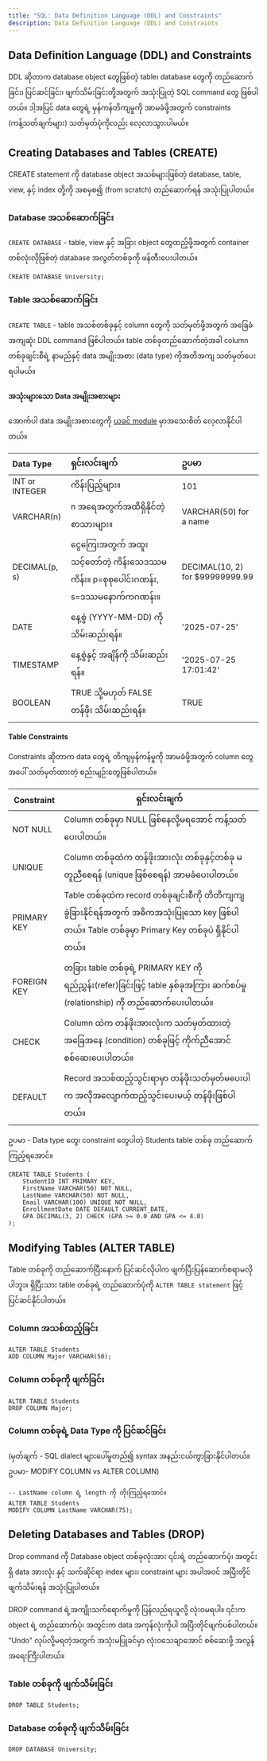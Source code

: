 ```yaml
---
title: "SQL: Data Definition Language (DDL) and Constraints"
description: Data Definition Language (DDL) and Constraints
---
```


## Data Definition Language (DDL) and Constraints 

DDL ဆိုတာက database object တွေဖြစ်တဲ့ table၊ database တွေကို တည်ဆောက်ခြင်း၊ ပြင်ဆင်ခြင်း၊ ဖျက်သိမ်းခြင်းတို့အတွက် အသုံးပြုတဲ့ SQL command တွေ ဖြစ်ပါတယ်။ 
ဒါ့အပြင် data တွေရဲ့ မှန်ကန်တိကျမှုကို အာမခံဖို့အတွက် constraints (ကန့်သတ်ချက်များ) သတ်မှတ်ပုံကိုလည်း လေ့လာသွားပါမယ်။


## Creating Databases and Tables (CREATE)
CREATE statement ကို database object အသစ်များဖြစ်တဲ့ database, table, view, နှင့် index တို့ကို အစမှစ၍ (from scratch) တည်ဆောက်ရန် အသုံးပြုပါတယ်။ 

### Database အသစ်ဆောက်ခြင်း

`CREATE DATABASE` - table, view နှင့် အခြား object တွေထည့်ဖို့အတွက် container တစ်လုံးလိုဖြစ်တဲ့ database အလွတ်တစ်ခုကို ဖန်တီးပေးပါတယ်။

```
CREATE DATABASE University;
```
### Table အသစ်ဆောက်ခြင်း

`CREATE TABLE` - table အသစ်တစ်ခုနှင့် column တွေကို သတ်မှတ်ဖို့အတွက် အခြေခံအကျဆုံး DDL command ဖြစ်ပါတယ်။ 
table တစ်ခုတည်ဆောက်တဲ့အခါ column တစ်ခုချင်းစီရဲ့ နာမည်နှင့် data အမျိုးအစား (data type) ကိုအတိအကျ သတ်မှတ်ပေးရပါမယ်။

#### အသုံးများသော Data အမျိုးအစားများ

အောက်ပါ data အမျိုးအစားတွေကို [ယခင် module](/relational-database/sql/sql-types) မှာအသေးစိတ် လေ့လာနိုင်ပါတယ်။

| Data Type | ရှင်းလင်းချက် | ဥပမာ |
| :--- | :--- | :--- |
| INT or INTEGER | ကိန်းပြည့်များ။	 | 101 |
| VARCHAR(n) | n အရေအတွက်အထိရှိနိုင်တဲ့ စာသားများ။ | VARCHAR(50) for a name |
| DECIMAL(p, s) | ငွေကြေးအတွက် အထူးသင့်တော်တဲ့ ကိန်းသေဒဿမကိန်း။ p=စုစုပေါင်းဂဏန်း, s=ဒဿမနောက်ကဂဏန်း။ | DECIMAL(10, 2) for $99999999.99 |
| DATE | နေ့စွဲ (YYYY-MM-DD) ကို သိမ်းဆည်းရန်။ | '2025-07-25' |
| TIMESTAMP | နေ့စွဲနှင့် အချိန်ကို သိမ်းဆည်းရန်။	 | '2025-07-25 17:01:42' |
| BOOLEAN | TRUE သို့မဟုတ် FALSE တန်ဖိုး သိမ်းဆည်းရန်။ | TRUE |

#### Table Constraints
Constraints ဆိုတာက data တွေရဲ့ တိကျမှန်ကန်မှုကို အာမခံဖို့အတွက် column တွေအပေါ် သတ်မှတ်ထားတဲ့ စည်းမျဉ်းတွေဖြစ်ပါတယ်။

| Constraint | ရှင်းလင်းချက် |
| ---- | ---- |
| NOT NULL | Column တစ်ခုမှာ NULL ဖြစ်နေလို့မရအောင် ကန့်သတ်ပေးပါတယ်။ |
| UNIQUE | Column တစ်ခုထဲက တန်ဖိုးအားလုံး တစ်ခုနှင့်တစ်ခု မတူညီစေရန် (unique ဖြစ်စေရန်) အာမခံပေးပါတယ်။| 
| PRIMARY KEY | Table တစ်ခုထဲက record တစ်ခုချင်းစီကို တိတိကျကျခွဲခြားနိုင်ရန်အတွက် အဓိကအသုံးပြုသော key ဖြစ်ပါတယ်။ Table တစ်ခုမှာ Primary Key တစ်ခုပဲ ရှိနိုင်ပါတယ်။ |
| FOREIGN KEY | တခြား table တစ်ခုရဲ့ PRIMARY KEY ကို ရည်ညွှန်း(refer)ခြင်းဖြင့် table နှစ်ခုအကြား  ဆက်စပ်မှု (relationship) ကို တည်ဆောက်ပေးပါတယ်။ | 
| CHECK	|  Column ထဲက တန်ဖိုးအားလုံးက သတ်မှတ်ထားတဲ့ အခြေအနေ (condition) တစ်ခုဖြင့် ကိုက်ညီအောင် စစ်ဆေးပေးပါတယ်။ |
| DEFAULT | Record အသစ်ထည့်သွင်းရာမှာ တန်ဖိုးသတ်မှတ်မပေးပါက အလိုအလျောက်ထည့်သွင်းပေးမယ့် တန်ဖိုးဖြစ်ပါတယ်။ | 

ဥပမာ - Data type တွေ၊ constraint တွေပါတဲ့ Students table တစ်ခု တည်ဆောက်ကြည့်ရအောင်။

```
CREATE TABLE Students (
    StudentID INT PRIMARY KEY,
    FirstName VARCHAR(50) NOT NULL,
    LastName VARCHAR(50) NOT NULL,
    Email VARCHAR(100) UNIQUE NOT NULL,
    EnrollmentDate DATE DEFAULT CURRENT_DATE,
    GPA DECIMAL(3, 2) CHECK (GPA >= 0.0 AND GPA <= 4.0)
);
```

## Modifying Tables (ALTER TABLE)
Table တစ်ခုကို တည်ဆောက်ပြီးနောက် ပြင်ဆင်လိုပါက ဖျက်ပြီးပြန်ဆောက်စရာမလိုပါဘူး။  ရှိပြီးသား table တစ်ခုရဲ့ တည်ဆောက်ပုံကို `ALTER TABLE statement` ဖြင့် ပြင်ဆင်နိုင်ပါတယ်။

### Column အသစ်ထည့်ခြင်း

```
ALTER TABLE Students
ADD COLUMN Major VARCHAR(50);
```

### Column တစ်ခုကို ဖျက်ခြင်း

```
ALTER TABLE Students
DROP COLUMN Major;
```

### Column တစ်ခုရဲ့ Data Type ကို ပြင်ဆင်ခြင်း
(မှတ်ချက် - SQL dialect များပေါ်မူတည်၍ syntax အနည်းငယ်ကွာခြားနိုင်ပါတယ်။ ဥပမာ- MODIFY COLUMN vs ALTER COLUMN)

```
-- LastName column ရဲ့ length ကို တိုးကြည့်ရအောင်။
ALTER TABLE Students
MODIFY COLUMN LastName VARCHAR(75);
```

## Deleting Databases and Tables (DROP)
Drop command ကို Database object တစ်ခုလုံးအား ၎င်းရဲ့ တည်ဆောက်ပုံ၊ အတွင်းရှိ data အားလုံး နှင့် သက်ဆိုင်ရာ index များ၊ constraint များ အပါအဝင် အပြီးတိုင် ဖျက်သိမ်းရန် အသုံးပြုပါတယ်။

<Aside title="အရေးကြီးသတိပေးချက်">
DROP command ရဲ့အကျိုးသက်ရောက်မှုကို ပြန်လည်ရယူလို့ လုံးဝမရပါ။
၎င်းက object ရဲ့ တည်ဆောက်ပုံ၊ အတွင်းက data အကုန်လုံးကိုပါ အပြီးတိုင်ဖျက်ပစ်ပါတယ်။ "Undo" လုပ်လို့မရတဲ့အတွက် အသုံးမပြုခင်မှာ လုံးဝသေချာအောင် စစ်ဆေးဖို့ အလွန်အရေးကြီးပါတယ်။
</Aside>


### Table တစ်ခုကို ဖျက်သိမ်းခြင်း
```
DROP TABLE Students;
```

### Database တစ်ခုကို ဖျက်သိမ်းခြင်း
```
DROP DATABASE University;
```